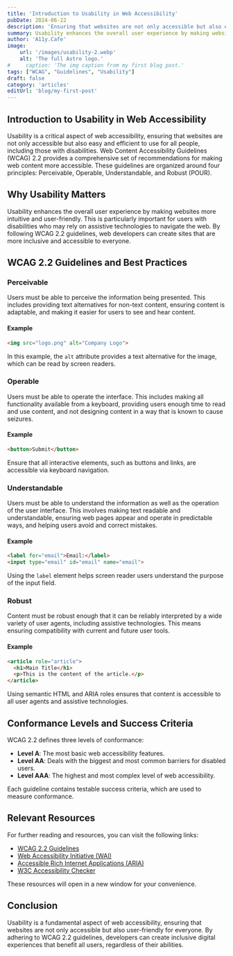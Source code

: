 ```yaml
---
title: 'Introduction to Usability in Web Accessibility'
pubDate: 2024-06-22
description: 'Ensuring that websites are not only accessible but also easy and efficient to use for all people'
summary: Usability enhances the overall user experience by making websites more intuitive and user-friendly. This is particularly important for users with disabilities who may rely on assistive technologies to navigate the web. By following WCAG 2.2 guidelines, web developers can create sites that are more inclusive and accessible to everyone.
author: 'A11y.Cafe'
image:
    url: '/images/usability-2.webp'
    alt: 'The full Astro logo.'
#     caption: 'The img caption from my first blog post.'
tags: ["WCAG", "Guidelines", "Usability"]
draft: false
category: 'articles'
editUrl: 'blog/my-first-post'
---
```



## Introduction to Usability in Web Accessibility

Usability is a critical aspect of web accessibility, ensuring that websites are not only accessible but also easy and efficient to use for all people, including those with disabilities. Web Content Accessibility Guidelines (WCAG) 2.2 provides a comprehensive set of recommendations for making web content more accessible. These guidelines are organized around four principles: Perceivable, Operable, Understandable, and Robust (POUR). 

## Why Usability Matters

Usability enhances the overall user experience by making websites more intuitive and user-friendly. This is particularly important for users with disabilities who may rely on assistive technologies to navigate the web. By following WCAG 2.2 guidelines, web developers can create sites that are more inclusive and accessible to everyone.

## WCAG 2.2 Guidelines and Best Practices

### Perceivable

Users must be able to perceive the information being presented. This includes providing text alternatives for non-text content, ensuring content is adaptable, and making it easier for users to see and hear content.

#### Example
```html
<img src="logo.png" alt="Company Logo">
```
In this example, the `alt` attribute provides a text alternative for the image, which can be read by screen readers.

### Operable

Users must be able to operate the interface. This includes making all functionality available from a keyboard, providing users enough time to read and use content, and not designing content in a way that is known to cause seizures.

#### Example
```html
<button>Submit</button>
```
Ensure that all interactive elements, such as buttons and links, are accessible via keyboard navigation.

### Understandable

Users must be able to understand the information as well as the operation of the user interface. This involves making text readable and understandable, ensuring web pages appear and operate in predictable ways, and helping users avoid and correct mistakes.

#### Example
```html
<label for="email">Email:</label>
<input type="email" id="email" name="email">
```
Using the `label` element helps screen reader users understand the purpose of the input field.

### Robust

Content must be robust enough that it can be reliably interpreted by a wide variety of user agents, including assistive technologies. This means ensuring compatibility with current and future user tools.

#### Example
```html
<article role="article">
  <h1>Main Title</h1>
  <p>This is the content of the article.</p>
</article>
```
Using semantic HTML and ARIA roles ensures that content is accessible to all user agents and assistive technologies.

## Conformance Levels and Success Criteria

WCAG 2.2 defines three levels of conformance:

- **Level A**: The most basic web accessibility features.
- **Level AA**: Deals with the biggest and most common barriers for disabled users.
- **Level AAA**: The highest and most complex level of web accessibility.

Each guideline contains testable success criteria, which are used to measure conformance.

## Relevant Resources

For further reading and resources, you can visit the following links:

- [WCAG 2.2 Guidelines](https://www.w3.org/TR/WCAG22/)
- [Web Accessibility Initiative (WAI)](https://www.w3.org/WAI/)
- [Accessible Rich Internet Applications (ARIA)](https://www.w3.org/TR/wai-aria-1.2/)
- [W3C Accessibility Checker](https://www.w3.org/WAI/test-evaluate/tools/)

These resources will open in a new window for your convenience.

## Conclusion

Usability is a fundamental aspect of web accessibility, ensuring that websites are not only accessible but also user-friendly for everyone. By adhering to WCAG 2.2 guidelines, developers can create inclusive digital experiences that benefit all users, regardless of their abilities.